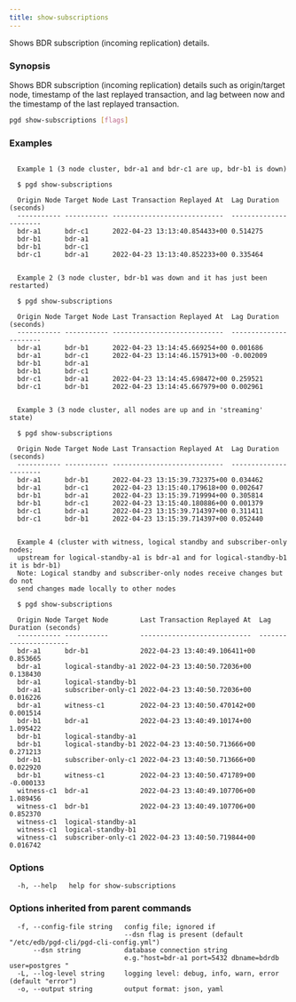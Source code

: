 ```yaml
---
title: show-subscriptions
---
```


Shows BDR subscription (incoming replication) details.

### Synopsis

Shows BDR subscription (incoming replication) details such as origin/target
node, timestamp of the last replayed transaction, and lag between now and the
timestamp of the last replayed transaction.

```sh
pgd show-subscriptions [flags]
```

### Examples

```text

  Example 1 (3 node cluster, bdr-a1 and bdr-c1 are up, bdr-b1 is down)

  $ pgd show-subscriptions

  Origin Node Target Node Last Transaction Replayed At  Lag Duration (seconds)
  ----------- ----------- ----------------------------  ----------------------
  bdr-a1      bdr-c1      2022-04-23 13:13:40.854433+00 0.514275
  bdr-b1      bdr-a1
  bdr-b1      bdr-c1
  bdr-c1      bdr-a1      2022-04-23 13:13:40.852233+00 0.335464


  Example 2 (3 node cluster, bdr-b1 was down and it has just been restarted)

  $ pgd show-subscriptions

  Origin Node Target Node Last Transaction Replayed At  Lag Duration (seconds)
  ----------- ----------- ----------------------------  ----------------------
  bdr-a1      bdr-b1      2022-04-23 13:14:45.669254+00 0.001686
  bdr-a1      bdr-c1      2022-04-23 13:14:46.157913+00 -0.002009
  bdr-b1      bdr-a1
  bdr-b1      bdr-c1
  bdr-c1      bdr-a1      2022-04-23 13:14:45.698472+00 0.259521
  bdr-c1      bdr-b1      2022-04-23 13:14:45.667979+00 0.002961


  Example 3 (3 node cluster, all nodes are up and in 'streaming' state)

  $ pgd show-subscriptions

  Origin Node Target Node Last Transaction Replayed At  Lag Duration (seconds)
  ----------- ----------- ----------------------------  ----------------------
  bdr-a1      bdr-b1      2022-04-23 13:15:39.732375+00 0.034462
  bdr-a1      bdr-c1      2022-04-23 13:15:40.179618+00 0.002647
  bdr-b1      bdr-a1      2022-04-23 13:15:39.719994+00 0.305814
  bdr-b1      bdr-c1      2022-04-23 13:15:40.180886+00 0.001379
  bdr-c1      bdr-a1      2022-04-23 13:15:39.714397+00 0.311411
  bdr-c1      bdr-b1      2022-04-23 13:15:39.714397+00 0.052440


  Example 4 (cluster with witness, logical standby and subscriber-only nodes;
  upstream for logical-standby-a1 is bdr-a1 and for logical-standby-b1 it is bdr-b1)
  Note: Logical standby and subscriber-only nodes receive changes but do not
  send changes made locally to other nodes

  $ pgd show-subscriptions

  Origin Node Target Node        Last Transaction Replayed At  Lag Duration (seconds)
  ----------- -----------        ----------------------------  ----------------------
  bdr-a1      bdr-b1             2022-04-23 13:40:49.106411+00 0.853665
  bdr-a1      logical-standby-a1 2022-04-23 13:40:50.72036+00  0.138430
  bdr-a1      logical-standby-b1
  bdr-a1      subscriber-only-c1 2022-04-23 13:40:50.72036+00  0.016226
  bdr-a1      witness-c1         2022-04-23 13:40:50.470142+00 0.001514
  bdr-b1      bdr-a1             2022-04-23 13:40:49.10174+00  1.095422
  bdr-b1      logical-standby-a1
  bdr-b1      logical-standby-b1 2022-04-23 13:40:50.713666+00 0.271213
  bdr-b1      subscriber-only-c1 2022-04-23 13:40:50.713666+00 0.022920
  bdr-b1      witness-c1         2022-04-23 13:40:50.471789+00 -0.000133
  witness-c1  bdr-a1             2022-04-23 13:40:49.107706+00 1.089456
  witness-c1  bdr-b1             2022-04-23 13:40:49.107706+00 0.852370
  witness-c1  logical-standby-a1
  witness-c1  logical-standby-b1
  witness-c1  subscriber-only-c1 2022-04-23 13:40:50.719844+00 0.016742

```

### Options

```text
  -h, --help   help for show-subscriptions
```

### Options inherited from parent commands

```text
  -f, --config-file string   config file; ignored if 
                             --dsn flag is present (default "/etc/edb/pgd-cli/pgd-cli-config.yml")
      --dsn string           database connection string
                             e.g."host=bdr-a1 port=5432 dbname=bdrdb user=postgres "
  -L, --log-level string     logging level: debug, info, warn, error (default "error")
  -o, --output string        output format: json, yaml
```
